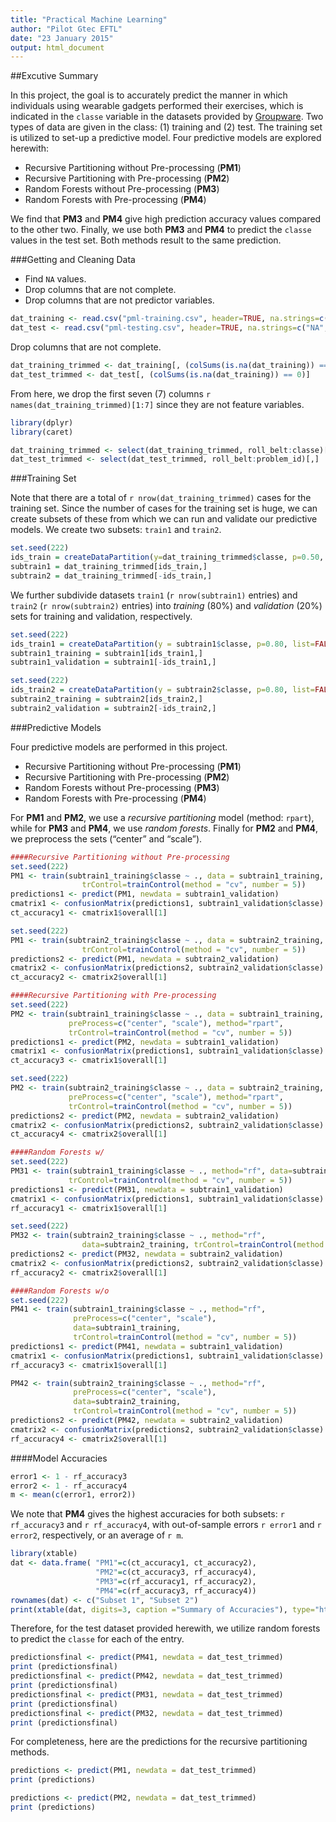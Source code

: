 ```yaml
---
title: "Practical Machine Learning"
author: "Pilot Gtec EFTL"
date: "23 January 2015"
output: html_document
---
```

##Excutive Summary

In this project, the goal is to accurately predict the manner in which individuals using wearable gadgets performed their exercises, which is indicated in the `classe` variable in the datasets provided by [Groupware][1]. Two types of data are given in the class: (1) training and (2) test. The training set is utilized to set-up a predictive model. Four predictive models are explored herewith:

- Recursive Partitioning without Pre-processing (**PM1**)
- Recursive Partitioning with Pre-processing (**PM2**)
- Random Forests  without Pre-processing (**PM3**)
- Random Forests with Pre-processing (**PM4**)

We find that **PM3** and **PM4** give high prediction accuracy values compared to the other two. Finally, we use both **PM3** and **PM4** to predict the ``classe`` values in the test set. Both methods result to the same prediction.

[1]: http://groupware.les.inf.puc-rio.br/har "Groupware"


###Getting and Cleaning Data

- Find `NA` values.
- Drop columns that are not complete.
- Drop columns that are not predictor variables.

```r
dat_training <- read.csv("pml-training.csv", header=TRUE, na.strings=c("NA",""))
dat_test <- read.csv("pml-testing.csv", header=TRUE, na.strings=c("NA",""))
```

Drop columns that are not complete.
```r
dat_training_trimmed <- dat_training[, (colSums(is.na(dat_training)) == 0)]
dat_test_trimmed <- dat_test[, (colSums(is.na(dat_training)) == 0)]
```

From here, we drop the first seven (7) columns `r names(dat_training_trimmed)[1:7]` since they are not feature variables.

```r
library(dplyr)
library(caret)
```

```r
dat_training_trimmed <- select(dat_training_trimmed, roll_belt:classe)[,]
dat_test_trimmed <- select(dat_test_trimmed, roll_belt:problem_id)[,]
```

###Training Set

Note that there are a total of `r nrow(dat_training_trimmed)` cases for the training set. Since the number of cases for the training set is huge, we can create subsets of these from which we can run and validate our predictive models. We create two subsets: `train1` and `train2`. 

```r
set.seed(222)
ids_train = createDataPartition(y=dat_training_trimmed$classe, p=0.50, list = FALSE)
subtrain1 = dat_training_trimmed[ids_train,]
subtrain2 = dat_training_trimmed[-ids_train,]
```

We further subdivide datasets `train1` (`r nrow(subtrain1)` entries) and `train2` (`r nrow(subtrain2)` entries) into *training* (80%) and *validation* (20%) sets for training and validation, respectively.

```r
set.seed(222)
ids_train1 = createDataPartition(y = subtrain1$classe, p=0.80, list=FALSE)
subtrain1_training = subtrain1[ids_train1,]
subtrain1_validation = subtrain1[-ids_train1,]

set.seed(222)
ids_train2 = createDataPartition(y = subtrain2$classe, p=0.80, list=FALSE)
subtrain2_training = subtrain2[ids_train2,]
subtrain2_validation = subtrain2[-ids_train2,]
```

###Predictive Models

Four predictive models are performed in this project.

- Recursive Partitioning without Pre-processing (**PM1**)
- Recursive Partitioning with Pre-processing (**PM2**)
- Random Forests  without Pre-processing (**PM3**)
- Random Forests with Pre-processing (**PM4**)

For **PM1** and **PM2**, we use a *recursive partitioning* model (method: `rpart`), while for **PM3** and **PM4**, we use *random forests*. Finally for **PM2** and **PM4**, we preprocess the sets ("center" and "scale").


```r
####Recursive Partitioning without Pre-processing
set.seed(222)
PM1 <- train(subtrain1_training$classe ~ ., data = subtrain1_training, method="rpart", 
                trControl=trainControl(method = "cv", number = 5))
predictions1 <- predict(PM1, newdata = subtrain1_validation)
cmatrix1 <- confusionMatrix(predictions1, subtrain1_validation$classe)
ct_accuracy1 <- cmatrix1$overall[1]

set.seed(222)
PM1 <- train(subtrain2_training$classe ~ ., data = subtrain2_training, method="rpart", 
                trControl=trainControl(method = "cv", number = 5))
predictions2 <- predict(PM1, newdata = subtrain2_validation)
cmatrix2 <- confusionMatrix(predictions2, subtrain2_validation$classe)
ct_accuracy2 <- cmatrix2$overall[1]

####Recursive Partitioning with Pre-processing
set.seed(222)
PM2 <- train(subtrain1_training$classe ~ ., data = subtrain1_training, 
             preProcess=c("center", "scale"), method="rpart",
             trControl=trainControl(method = "cv", number = 5))
predictions1 <- predict(PM2, newdata = subtrain1_validation)
cmatrix1 <- confusionMatrix(predictions1, subtrain1_validation$classe)
ct_accuracy3 <- cmatrix1$overall[1]

set.seed(222)
PM2 <- train(subtrain2_training$classe ~ ., data = subtrain2_training, 
             preProcess=c("center", "scale"), method="rpart",
             trControl=trainControl(method = "cv", number = 5))
predictions2 <- predict(PM2, newdata = subtrain2_validation)
cmatrix2 <- confusionMatrix(predictions2, subtrain2_validation$classe)
ct_accuracy4 <- cmatrix2$overall[1]

####Random Forests w/
set.seed(222)
PM31 <- train(subtrain1_training$classe ~ ., method="rf", data=subtrain1_training,
             trControl=trainControl(method = "cv", number = 5))
predictions1 <- predict(PM31, newdata = subtrain1_validation)
cmatrix1 <- confusionMatrix(predictions1, subtrain1_validation$classe)
rf_accuracy1 <- cmatrix1$overall[1]

set.seed(222)
PM32 <- train(subtrain2_training$classe ~ ., method="rf",  
                data=subtrain2_training, trControl=trainControl(method = "cv", number = 5))
predictions2 <- predict(PM32, newdata = subtrain2_validation)
cmatrix2 <- confusionMatrix(predictions2, subtrain2_validation$classe)
rf_accuracy2 <- cmatrix2$overall[1]

####Random Forests w/o
set.seed(222)
PM41 <- train(subtrain1_training$classe ~ ., method="rf", 
              preProcess=c("center", "scale"), 
              data=subtrain1_training, 
              trControl=trainControl(method = "cv", number = 5))
predictions1 <- predict(PM41, newdata = subtrain1_validation)
cmatrix1 <- confusionMatrix(predictions1, subtrain1_validation$classe)
rf_accuracy3 <- cmatrix1$overall[1]

PM42 <- train(subtrain2_training$classe ~ ., method="rf", 
              preProcess=c("center", "scale"), 
              data=subtrain2_training, 
              trControl=trainControl(method = "cv", number = 5))
predictions2 <- predict(PM42, newdata = subtrain2_validation)
cmatrix2 <- confusionMatrix(predictions2, subtrain2_validation$classe)
rf_accuracy4 <- cmatrix2$overall[1]
```

####Model Accuracies


```r
error1 <- 1 - rf_accuracy3
error2 <- 1 - rf_accuracy4
m <- mean(c(error1, error2))
```

We note that **PM4** gives the highest accuracies for both subsets: `r rf_accuracy3` and `r rf_accuracy4`, with out-of-sample errors `r error1` and `r error2`, respectively, or an average of `r m`. 

```r
library(xtable)
dat <- data.frame( "PM1"=c(ct_accuracy1, ct_accuracy2), 
                   "PM2"=c(ct_accuracy3, rf_accuracy4),
                   "PM3"=c(rf_accuracy1, rf_accuracy2),
                   "PM4"=c(rf_accuracy3, rf_accuracy4))
rownames(dat) <- c("Subset 1", "Subset 2")
print(xtable(dat, digits=3, caption ="Summary of Accuracies"), type="html")
```


Therefore, for the test dataset provided herewith, we utilize random forests to predict the `classe` for each of the entry. 


```r
predictionsfinal <- predict(PM41, newdata = dat_test_trimmed)
print (predictionsfinal)
predictionsfinal <- predict(PM42, newdata = dat_test_trimmed)
print (predictionsfinal)
predictionsfinal <- predict(PM31, newdata = dat_test_trimmed)
print (predictionsfinal)
predictionsfinal <- predict(PM32, newdata = dat_test_trimmed)
print (predictionsfinal)
```

For completeness, here are the predictions for the recursive partitioning methods.

```r
predictions <- predict(PM1, newdata = dat_test_trimmed)
print (predictions)

predictions <- predict(PM2, newdata = dat_test_trimmed)
print (predictions)
```
